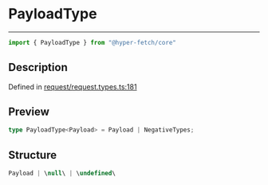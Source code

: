 

# PayloadType

<div class="api-docs__separator" data-reactroot="">

---

</div><div class="api-docs__import" data-reactroot="">

```ts
import { PayloadType } from "@hyper-fetch/core"
```

</div><div class="api-docs__section">

## Description

</div><div class="api-docs__description"><span class="api-docs__do-not-parse">



</span></div><p class="api-docs__definition">

Defined in [request/request.types.ts:181](https://github.com/BetterTyped/hyper-fetch/blob/c44d728f/packages/core/src/request/request.types.ts#L181)

</p><div class="api-docs__section">

## Preview

</div><div class="api-docs__preview type single">

```ts
type PayloadType<Payload> = Payload | NegativeTypes;
```

</div><div class="api-docs__section">

## Structure

</div><div class="api-docs__returns">

```ts
Payload | \null\ | \undefined\
```

</div>